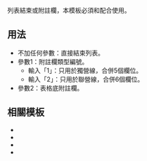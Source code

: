 列表結束或附註欄，本模板必須和{{tl|RoutemapH}}配合使用。

==用法==
*不加任何參數：直接結束列表。
*參數1：附註欄類型編號。
**輸入「1」：只用於獨營線，合併5個欄位。
**輸入「2」：只用於聯營線，合併6個欄位。
*參數2：表格底附註欄。

==相關模板==
*{{tl|HkbuswalklistH}}
*{{tl|HkbuswalklistF}}
*{{tl|RoutemapH}}
*{{tl|Routemapbreak}}